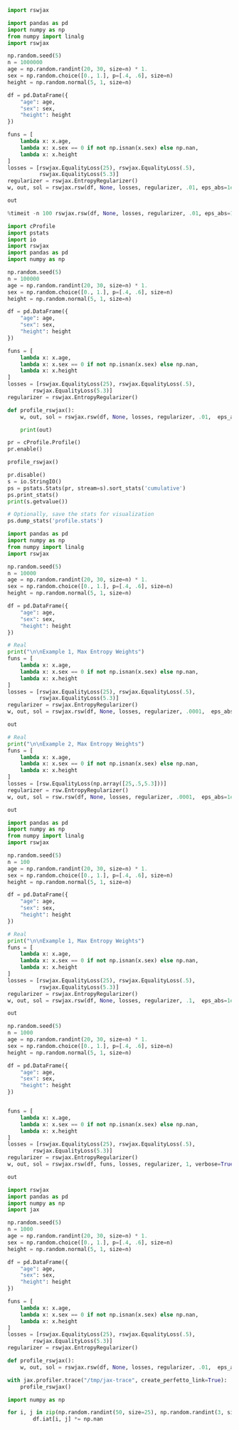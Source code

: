 


```python
import rswjax
```


```python
import pandas as pd
import numpy as np
from numpy import linalg
import rswjax

np.random.seed(5)
n = 1000000
age = np.random.randint(20, 30, size=n) * 1.
sex = np.random.choice([0., 1.], p=[.4, .6], size=n)
height = np.random.normal(5, 1, size=n)

df = pd.DataFrame({
    "age": age,
    "sex": sex,
    "height": height
})

funs = [
    lambda x: x.age,
    lambda x: x.sex == 0 if not np.isnan(x.sex) else np.nan,
    lambda x: x.height
]
losses = [rswjax.EqualityLoss(25), rswjax.EqualityLoss(.5),
          rswjax.EqualityLoss(5.3)]
regularizer = rswjax.EntropyRegularizer()
w, out, sol = rswjax.rsw(df, None, losses, regularizer, .01, eps_abs=1e-8, verbose = True)

out

```

```python
%timeit -n 100 rswjax.rsw(df, None, losses, regularizer, .01, eps_abs=1e-8, verbose = True)
```

```python
import cProfile
import pstats
import io
import rswjax
import pandas as pd
import numpy as np

np.random.seed(5)
n = 100000
age = np.random.randint(20, 30, size=n) * 1.
sex = np.random.choice([0., 1.], p=[.4, .6], size=n)
height = np.random.normal(5, 1, size=n)

df = pd.DataFrame({
    "age": age,
    "sex": sex,
    "height": height
})

funs = [
    lambda x: x.age,
    lambda x: x.sex == 0 if not np.isnan(x.sex) else np.nan,
    lambda x: x.height
]
losses = [rswjax.EqualityLoss(25), rswjax.EqualityLoss(.5),
        rswjax.EqualityLoss(5.3)]
regularizer = rswjax.EntropyRegularizer()

def profile_rswjax():
    w, out, sol = rswjax.rsw(df, None, losses, regularizer, .01,  eps_abs=1e-8,verbose=True)

    print(out)

pr = cProfile.Profile()
pr.enable()

profile_rswjax()

pr.disable()
s = io.StringIO()
ps = pstats.Stats(pr, stream=s).sort_stats('cumulative')
ps.print_stats()
print(s.getvalue())

# Optionally, save the stats for visualization
ps.dump_stats('profile.stats')

```


```python
import pandas as pd
import numpy as np
from numpy import linalg
import rswjax
```

```python
np.random.seed(5)
n = 10000
age = np.random.randint(20, 30, size=n) * 1.
sex = np.random.choice([0., 1.], p=[.4, .6], size=n)
height = np.random.normal(5, 1, size=n)

df = pd.DataFrame({
    "age": age,
    "sex": sex,
    "height": height
})

```

```python

# Real
print("\n\nExample 1, Max Entropy Weights")
funs = [
    lambda x: x.age,
    lambda x: x.sex == 0 if not np.isnan(x.sex) else np.nan,
    lambda x: x.height
]
losses = [rswjax.EqualityLoss(25), rswjax.EqualityLoss(.5),
          rswjax.EqualityLoss(5.3)]
regularizer = rswjax.EntropyRegularizer()
w, out, sol = rswjax.rsw(df, None, losses, regularizer, .0001,  eps_abs=1e-8)

out
```

```python

# Real
print("\n\nExample 2, Max Entropy Weights")
funs = [
    lambda x: x.age,
    lambda x: x.sex == 0 if not np.isnan(x.sex) else np.nan,
    lambda x: x.height
]
losses = [rsw.EqualityLoss(np.array([25,.5,5.3]))]
regularizer = rsw.EntropyRegularizer()
w, out, sol = rsw.rsw(df, None, losses, regularizer, .0001,  eps_abs=1e-8,verbose=True)

out
```

```python
import pandas as pd
import numpy as np
from numpy import linalg
import rswjax
```

```python
np.random.seed(5)
n = 100
age = np.random.randint(20, 30, size=n) * 1.
sex = np.random.choice([0., 1.], p=[.4, .6], size=n)
height = np.random.normal(5, 1, size=n)

df = pd.DataFrame({
    "age": age,
    "sex": sex,
    "height": height
})

```

```python

# Real
print("\n\nExample 1, Max Entropy Weights")
funs = [
    lambda x: x.age,
    lambda x: x.sex == 0 if not np.isnan(x.sex) else np.nan,
    lambda x: x.height
]
losses = [rswjax.EqualityLoss(25), rswjax.EqualityLoss(.5),
          rswjax.EqualityLoss(5.3)]
regularizer = rswjax.EntropyRegularizer()
w, out, sol = rswjax.rsw(df, None, losses, regularizer, .1,  eps_abs=1e-8,verbose=True)

out
```


```python
np.random.seed(5)
n = 1000
age = np.random.randint(20, 30, size=n) * 1.
sex = np.random.choice([0., 1.], p=[.4, .6], size=n)
height = np.random.normal(5, 1, size=n)

df = pd.DataFrame({
    "age": age,
    "sex": sex,
    "height": height
})


funs = [
    lambda x: x.age,
    lambda x: x.sex == 0 if not np.isnan(x.sex) else np.nan,
    lambda x: x.height
]
losses = [rswjax.EqualityLoss(25), rswjax.EqualityLoss(.5),
        rswjax.EqualityLoss(5.3)]
regularizer = rswjax.EntropyRegularizer()
w, out, sol = rswjax.rsw(df, funs, losses, regularizer, 1, verbose=True)

out
```


```python
import rswjax
import pandas as pd
import numpy as np
import jax

np.random.seed(5)
n = 1000
age = np.random.randint(20, 30, size=n) * 1.
sex = np.random.choice([0., 1.], p=[.4, .6], size=n)
height = np.random.normal(5, 1, size=n)

df = pd.DataFrame({
    "age": age,
    "sex": sex,
    "height": height
})

funs = [
    lambda x: x.age,
    lambda x: x.sex == 0 if not np.isnan(x.sex) else np.nan,
    lambda x: x.height
]
losses = [rswjax.EqualityLoss(25), rswjax.EqualityLoss(.5),
        rswjax.EqualityLoss(5.3)]
regularizer = rswjax.EntropyRegularizer()

def profile_rswjax():
    w, out, sol = rswjax.rsw(df, None, losses, regularizer, .01,  eps_abs=1e-8,verbose=True)

with jax.profiler.trace("/tmp/jax-trace", create_perfetto_link=True):
    profile_rswjax()
```


```python
import numpy as np

for i, j in zip(np.random.randint(50, size=25), np.random.randint(3, size=25)):
        df.iat[i, j] *= np.nan


```